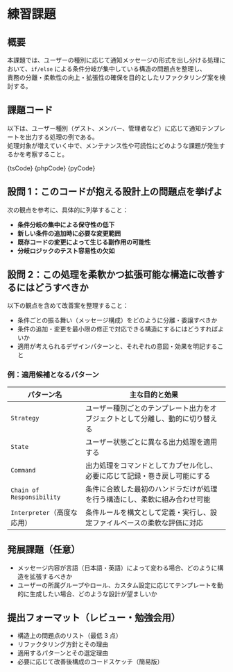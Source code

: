

# 練習課題

## 概要

本課題では、ユーザーの種別に応じて通知メッセージの形式を出し分ける処理において、`if/else` による条件分岐が集中している構造の問題点を整理し、  
責務の分離・柔軟性の向上・拡張性の確保を目的としたリファクタリング案を検討する。

## 課題コード

以下は、ユーザー種別（ゲスト、メンバー、管理者など）に応じて通知テンプレートを出力する処理の例である。  
処理対象が増えていく中で、メンテナンス性や可読性にどのような課題が発生するかを考察すること。

<Tabs groupId="language">
  <TabItem value="ts" label="TypeScript">
    <CodeBlock language="ts">{tsCode}</CodeBlock>
  </TabItem>
  <TabItem value="php" label="PHP">
    <CodeBlock language="php">{phpCode}</CodeBlock>
  </TabItem>
  <TabItem value="python" label="Python">
    <CodeBlock language="python">{pyCode}</CodeBlock>
  </TabItem>
</Tabs>

## 設問 1：このコードが抱える設計上の問題点を挙げよ

次の観点を参考に、具体的に列挙すること：

- **条件分岐の集中による保守性の低下**
- **新しい条件の追加時に必要な変更範囲**
- **既存コードの変更によって生じる副作用の可能性**
- **分岐ロジックのテスト容易性の欠如**

## 設問 2：この処理を柔軟かつ拡張可能な構造に改善するにはどうすべきか

以下の観点を含めて改善案を整理すること：

- 条件ごとの振る舞い（メッセージ構成）をどのように分離・委譲すべきか
- 条件の追加・変更を最小限の修正で対応できる構造にするにはどうすればよいか
- 適用が考えられるデザインパターンと、それぞれの意図・効果を明記すること

### 例：適用候補となるパターン

| パターン名                  | 主な目的と効果                                                                 |
| --------------------------- | ------------------------------------------------------------------------------ |
| `Strategy`                  | ユーザー種別ごとのテンプレート出力をオブジェクトとして分離し、動的に切り替える |
| `State`                     | ユーザー状態ごとに異なる出力処理を適用する                                     |
| `Command`                   | 出力処理をコマンドとしてカプセル化し、必要に応じて記録・巻き戻し可能にする     |
| `Chain of Responsibility`   | 条件に合致した最初のハンドラだけが処理を行う構造にし、柔軟に組み合わせ可能     |
| `Interpreter`（高度な応用） | 条件ルールを構文として定義・実行し、設定ファイルベースの柔軟な評価に対応       |

## 発展課題（任意）

- メッセージ内容が言語（日本語・英語）によって変わる場合、どのように構造を拡張するべきか
- ユーザーの所属グループやロール、カスタム設定に応じてテンプレートを動的に生成したい場合、どのような設計が望ましいか

## 提出フォーマット（レビュー・勉強会用）

- 構造上の問題点のリスト（最低 3 点）
- リファクタリング方針とその理由
- 適用するパターンとその選定理由
- 必要に応じて改善後構成のコードスケッチ（簡易版）
